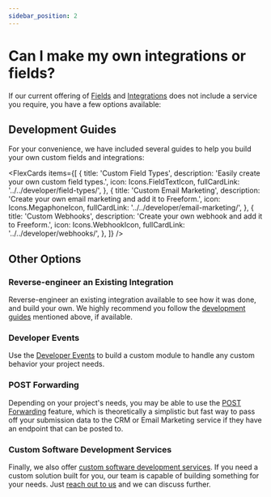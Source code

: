 ```yaml
---
sidebar_position: 2
---
```




# Can I make my own integrations or fields?

If our current offering of [Fields](../../forms/fields/) and [Integrations](../../integrations/) does not include a service you require, you have a few options available:

## Development Guides

For your convenience, we have included several guides to help you build your own custom fields and integrations:

<FlexCards
  items={[
    {
      title: 'Custom Field Types',
      description: 'Easily create your own custom field types.',
      icon: Icons.FieldTextIcon,
      fullCardLink: '../../developer/field-types/',
    },
    {
      title: 'Custom Email Marketing',
      description: 'Create your own email marketing and add it to Freeform.',
      icon: Icons.MegaphoneIcon,
      fullCardLink: '../../developer/email-marketing/',
    },
    {
      title: 'Custom Webhooks',
      description: 'Create your own webhook and add it to Freeform.',
      icon: Icons.WebhookIcon,
      fullCardLink: '../../developer/webhooks/',
    },
  ]}
/>

## Other Options

### Reverse-engineer an Existing Integration

Reverse-engineer an existing integration available to see how it was done, and build your own. We highly recommend you follow the [development guides](#development-guides) mentioned above, if available.

### Developer Events

Use the [Developer Events](../../developer/events/form) to build a custom module to handle any custom behavior your project needs.

### POST Forwarding

Depending on your project's needs, you may be able to use the [POST Forwarding](../../integrations/post-forwarding/) feature, which is theoretically a simplistic but fast way to pass off your submission data to the CRM or Email Marketing service if they have an endpoint that can be posted to.

### Custom Software Development Services

Finally, we also offer [custom software development services](/support/premium/). If you need a custom solution built for you, our team is capable of building something for your needs. Just [reach out to us](/support/) and we can discuss further.

